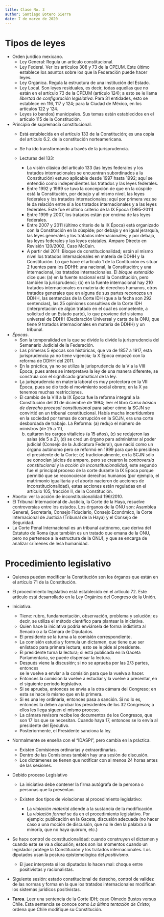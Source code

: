 ```yaml
---
title: Clase No. 3
author: Santiago Botero Sierra
date: 7 de marzo de 2020
---
```


# Tipos de leyes

+ Orden jurídico mexicano.
    - Ley General: Regula un artículo constitucional.
    - Ley Federal. Ver los artículos 308 y 73 de la CPEUM. Este último establece
        los asuntos sobre los que la Federación puede hacer leyes.
    - Ley Orgánica. Regula la estructura de una institución del Estado.
    - Ley Local. Son leyes residuales, es decir, todas aquellas que no están en
        el artículo 73 de la CPEUM (artículo 124); a esto se le llama *libertad
        de configuración legislativa*. Para 31 entidades, esto se establece en
        116, 117 y 124; para la Ciudad de Mëxico, en los artículos 122 y 124.
    - Leyes (o bandos) municipales. Sus temas están establecidos en el artículo
        115 de la Constitución.

+ Principio de supremacía constitucional.
    - Está establecida en el artículo 133 de la Constitución; es una copia del
        artículo 6.2. de la constitución norteamericana.
    - Se ha ido transformando a través de la jurisprudencia.
    - Lecturas del 133:

        * La visión clásica del artículo 133 (las leyes federales y los tratados
            internacionales se encuentran subordinados a la Constitución) estuvo
            aplicable desde 1997 hasta 1992; aquí se entendió como
            independientes los tratados y las leyes federales.
        * Entre 1992 y 1999 se  tuvo la concepción de que en la cúspide está la
            Constitución, por debajo   y al mismo nivel, las leyes federales y
            los tratados internacionales;  aquí por primera vez se le da
            relación entre sí a los tratados internacionales y a las leyes
            federales. Este fue el último criterio de la IX Época (1995-2011)
        * Entre 1999 y 2007, los tratados están por encima de las leyes
            federales.
        * Entre 2007 y 2011 (último criterio de la IX Época) está organizado con
            la Constitución en la cúspide; por debajo y en igual jerarquía, las
            leyes generales y los tratados internacionales; y por debajo, las
            leyes federales y las leyes estatales. Amparo Directo en Revisión
            120/2002, Caso McCain.
        * A partir del 2011: Bloque de constitucionalidad; están al mismo nivel
            los tratados internacionales en materia de DDHH y la Constitución.
            Lo que hace el artículo 1 de la Contitución es situar 2 fuentes para
            los DDHH: una nacional, la Constitución; y una internacional, los
            tratados internacionales. El *bloque extendido* dice que: (a) en la
            fuente nacional está la  Constitución, pero también la
            jurisprudenci; (b) en la fuente internacional hay 210 tratados
            internacionales en materia de  derechos humanos, otros tratados
            generales que en alguna de sus partes reconozca un DDHH, las
            sentencias de la Corte IDH (que a la fecha son 292 sentencias), las
            25 opiniones consultivas de la Corte  IDH (interpretación de algún
            tratado en el cual es competente, a  solicitud de un Estado parte),
            lo que proviene del sistema universal de DDHH (Declaración Universal
            y carta de la ONU, que tiene 9 tratados internacionales en materia
            de DDHH) y un tribunal.

+ *Épocas*.
    + Son la temporalidad en la que se divide la divide la jurisprudencia
        del Semanario Judicial de la Federación.
    + Las primeras 5 épocas son
        históricas, que va de 1857 a 1917, esta jurisprudencia ya no tiene
        vigencia; la X Época empezó con la reforma de DDHH del 2011.
    + En la práctica, ya no se utiliza la jurisprudencia de la V a la VIII
        Época, pues antes se interpretava la ley de una manera diferente, se
        construía con el significado gramatical de la ley.
    + La jurisprudencia en materia laboral es muy protectora en la VII Época,
        pues se dio todo el movimiento social obrero; en la X ya tenemos muchas
        restricciones.
    + El cambio de la VIII a la IX Época fue la  reforma integral a la
        Constitución del 31 de diciembre de 1994; leer el  libro *Curso básico
        de derecho procesal constitucional* para saber cómo la  SCJN se
        convirtió en un tribunal constitucional. Había mucha incertidumbre  en
        la sociedad por temas de corrupción en la SCJN, era una corte desbordada
        de trabajo. La Reforma: (a) redujo el número de ministros (de 25 a 11),
        (b) quitaron  los cargos vitalicios (a 15 años), (c) se redujeron las
        salas (de 5 a 2), (d) se  creó un órgano para administrar al poder
        judicial (Consejo de la Judicatura Federal), que nació como un órgano
        autónomo pero se reformó en 1999 para que  lo presidiera el presidente
        de la Corte; (e) tradicionalmente, en la SCJN sólo se conocían juicios
        de amparo, pero se crearon la *controversia constitucional* y la *acción
        de inconstitucionalidad*, este segundo fue el principal proceso de la
        corte durante la IX Época porque permitió que se reconocieran derechos
        humanos (por ejemplo, el matrimonio igualitaria y el aborto nacieron de
        acciones de inconstitucionalidad), estas acciones están reguladas en el
        artículo 105, fracción II, de la Constitución.

+ Aborto: ver la acción de inconstitucionalidad 196/2010.
+ El Tribunal Internacional de Justicia, la Corte de la Haya, resuelve
    controversias entre los estados. Los órganos de la ONU son: Asamblea
    General, Secretaría, Consejo Fiduciario, Consejo Económico, la Corte
    Internacional de Justicia (Tribunal de la Haya) y el Consejo de Seguridad.
+ La Corte Penal Internacional es un tribunal autónomo, que deriva del Estatuto
    de Roma (que también es un tratado que emana de la ONU, pero no pertenece a
    la estructura de la ONU), y que se encarga de analizar crímenes de lesa
    humanidad.

# Procedimiento legislativo

+ Quienes pueden modificar la Constitución son los órganos que están en el
    artículo 71 de la Constitución.
+ El procedimiento legislativo está establecido en el artículo 72. Este artículo
    está desarrollado en la Ley Orgánica del Congreso de la Unión.

+ Iniciativa.
    - Tiene: rubro, fundamentación, observación, problema y solución; es decir,
        se utiliza el método científico para plantear la iniciativa.
    - Quien hace la iniciativa podría enviársela de forma indistinta al Senado
        o a la Cámara de Diputados.
    - El presidente se la turna a la comisión correspondiente.
    - La comisión estudia y formula un dictamen, que tiene que ser enlistado
        para primera lectura; esto se le pide al presidente.
    - El presidente turna la lectura; si está publicada en la Gaceta
        Parlamentaria, se puede dispensar la lectura.
    - Después viene la discusión; si no se aprueba por las 2/3 partes, entonces  
        se le vuelve a enviar a la comisión para que la vuelva a hacer.
    - Entonces la comisión la vuelve a estudiar y la vuelve a presentar, en el
        siguiente periodo legislativo.
    - Si se aprueba, entonces se envía a la otra cámara del Congreso; en esta
        se hace lo mismo que en la primera.
    - Si es una ley ordinaria, entonces pasa a sanción. Si no lo es, entonces
        la deben aprobar los presidentes de los 32 Congresos; a ellos les llega
        siguen el mismo proceso.
    - La cámara revisora recibe los documentos de los Congresos, que son 17 los
        que se necesitan. Cuando haya 17, entonces se lo envía al presidente del
        Ejecutivo.
    - Posteriormente, el Presidente sanciona la ley.

+ Normalmente se enseña con el "IDASPI", pero cambia en la práctica.
    - Existen Comisiones ordinarias y extraordinarias.
    - Dentro de las Comisiones también hay una sesión de discusión.
    - Los dictámenes se tienen que notificar con al menos 24 horas antes de las
        sesiones.

+ Debido proceso Legislativo
    - La iniciativa debe contener la firma autógrafa de la persona o personas
        que la presentan.
    - Existen dos tipos de violaciones al procedimiento legislativo:

        * La *violación material* atiende a la sustancia de la modificación.
        * La *violación formal* se da en el procedimiento legislativo. Por
            ejemplo: publicación en la Gaceta, discusión adecuada (no hacer
            caso a una moción de discusión, que no le den la palabra a la
            minoría, que no haya quórum, etc.)

+ Se hace control de constitucionalidad: cuando construyen el dictamen y cuando
    este se va a discusión; estos son los momentos cuando un legislador protege
    la Constitución y los tratados internacionales. Los diputados usan la
    postura epistemológica del *positivismo*.
    - El juez interpreta si los diputados lo hacen mal: choque entre
        positivistas y racionalistas.

+ Siguiente sesión: estado constitucional de derecho, control de validez de las
    normas y forma en la que los tratados internacionales modifican los sistemas
    jurídicos positivistas.
+ **Tarea**. Leer una sentencia de la Corte IDH; caso Olmedo Bustos versus
    Chile. Esta sentencia se conoce como *La última tentación de Cristo*; ordena
    que Chile modifique su Constitución.
